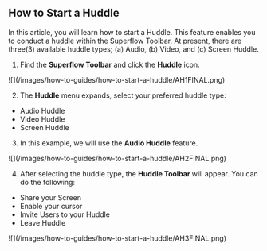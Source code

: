 ## How to Start a Huddle

In this article, you will learn how to start a Huddle. This feature enables you to conduct a huddle within the Superflow Toolbar. At present, there are three(3) available huddle types; (a) Audio, (b) Video, and (c) Screen Huddle.

1. Find the **Superflow Toolbar** and click the **Huddle** icon.

<Frame>
![](/images/how-to-guides/how-to-start-a-huddle/AH1FINAL.png)
</Frame>

2. The **Huddle** menu expands, select your preferred huddle type:

- Audio Huddle
- Video Huddle
- Screen Huddle


3. In this example, we will use the **Audio Huddle** feature.

<Frame>
![](/images/how-to-guides/how-to-start-a-huddle/AH2FINAL.png)
</Frame>

4. After selecting the huddle type, the **Huddle Toolbar** will appear. You can do the following:

- Share your Screen
- Enable your cursor
- Invite Users to your Huddle
- Leave Huddle

<Frame>
![](/images/how-to-guides/how-to-start-a-huddle/AH3FINAL.png)
</Frame>

